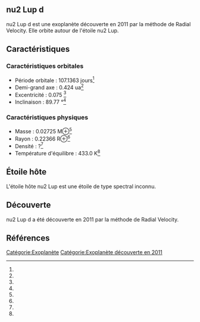 == nu2 Lup d ==

{{Infobox Exoplanète
| nom = nu2 Lup d
| image = 
| légende = 
| étoile = nu2 Lup
| constellation = 
| ascension_droite = 
| déclinaison = 
| distance = ?
| type_spectral = ?
| masse = 0.02725 M⊕<ref></ref>
| rayon = 0.22366 R⊕<ref></ref>
| densité = ?<ref></ref>
| gravité = ?<ref></ref>
| température = 433.0 K<ref></ref>
| période = 107.1363 j<ref></ref>
| demi_grand_axe = 0.424 ua<ref></ref>
| excentricité = 0.075 <ref></ref>
| inclinaison = 89.77 °<ref></ref>
| méthode_découverte = Radial Velocity
| date_découverte = 2011
| statut = Confirmée
}}

nu2 Lup d est une exoplanète découverte en 2011 par la méthode de Radial Velocity. Elle orbite autour de l'étoile nu2 Lup.

== Caractéristiques ==

=== Caractéristiques orbitales ===
* Période orbitale : 107.1363 jours<ref></ref>
* Demi-grand axe : 0.424 ua<ref></ref>
* Excentricité : 0.075 <ref></ref>
* Inclinaison : 89.77 °<ref></ref>

=== Caractéristiques physiques ===
* Masse : 0.02725 M⊕<ref></ref>
* Rayon : 0.22366 R⊕<ref></ref>
* Densité : ?<ref></ref>
* Température d'équilibre : 433.0 K<ref></ref>

== Étoile hôte ==

{{Infobox Étoile
| nom = nu2 Lup
| image = 
| légende = 
| constellation = 
| ascension_droite = 
| déclinaison = 
| distance = ?
| type_spectral = ?
| magnitude_absolue = 
| magnitude_apparente = 
| masse = ?<ref></ref>
| rayon = ?<ref></ref>
| température = ?<ref></ref>
| métallicité = ?<ref></ref>
| âge = ?<ref></ref>
}}

L'étoile hôte nu2 Lup est une étoile de type spectral inconnu.

== Découverte ==

nu2 Lup d a été découverte en 2011 par la méthode de Radial Velocity.

== Références ==
<references />

[[Catégorie:Exoplanète]]
[[Catégorie:Exoplanète découverte en 2011]]
